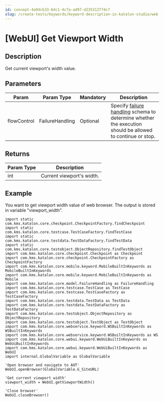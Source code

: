 ```yaml
---
id: concept-4a9dcb33-6dc1-4c7a-ad97-d235312f74c7
slug: /create-tests/keywords/keyword-description-in-katalon-studio/web-ui-keywords/webui-get-viewport-width
---
```


# \[WebUI\] Get Viewport Width

## Description

Get current viewport's width value.

## Parameters

<table><tr><th>Param</th><th>Param Type</th><th>Mandatory</th><th>Description</th></tr><tbody><tr><td>flowControl</td><td>FailureHandling</td><td>Optional</td><td>Specify <a href="/maintain/configure-failure-handling-settings-in-katalon-studio" >failure handling</a> schema to determine whether the execution should be allowed to continue or stop.</td></tr></tbody></table>

## Returns

<table><tr><th>Param Type</th><th>Description</th></tr><tbody><tr><td>int</td><td>Current viewport's width.</td></tr></tbody></table>

## Example

You want to get viewport width value of web browser. The output is stored in variable "viewport\_width".

```
import static com.kms.katalon.core.checkpoint.CheckpointFactory.findCheckpoint
import static com.kms.katalon.core.testcase.TestCaseFactory.findTestCase
import static com.kms.katalon.core.testdata.TestDataFactory.findTestData
import static com.kms.katalon.core.testobject.ObjectRepository.findTestObject
import com.kms.katalon.core.checkpoint.Checkpoint as Checkpoint
import com.kms.katalon.core.checkpoint.CheckpointFactory as CheckpointFactory
import com.kms.katalon.core.mobile.keyword.MobileBuiltInKeywords as MobileBuiltInKeywords
import com.kms.katalon.core.mobile.keyword.MobileBuiltInKeywords as Mobile
import com.kms.katalon.core.model.FailureHandling as FailureHandling
import com.kms.katalon.core.testcase.TestCase as TestCase
import com.kms.katalon.core.testcase.TestCaseFactory as TestCaseFactory
import com.kms.katalon.core.testdata.TestData as TestData
import com.kms.katalon.core.testdata.TestDataFactory as TestDataFactory
import com.kms.katalon.core.testobject.ObjectRepository as ObjectRepository
import com.kms.katalon.core.testobject.TestObject as TestObject
import com.kms.katalon.core.webservice.keyword.WSBuiltInKeywords as WSBuiltInKeywords
import com.kms.katalon.core.webservice.keyword.WSBuiltInKeywords as WS
import com.kms.katalon.core.webui.keyword.WebUiBuiltInKeywords as WebUiBuiltInKeywords
import com.kms.katalon.core.webui.keyword.WebUiBuiltInKeywords as WebUI
import internal.GlobalVariable as GlobalVariable

'Open browser and navigate to AUT'
WebUI.openBrowser(GlobalVariable.G_SiteURL)

'Get current viewport width'
viewport_width = WebUI.getViewportWidth()

'Close browser'
WebUI.closeBrowser()

```
